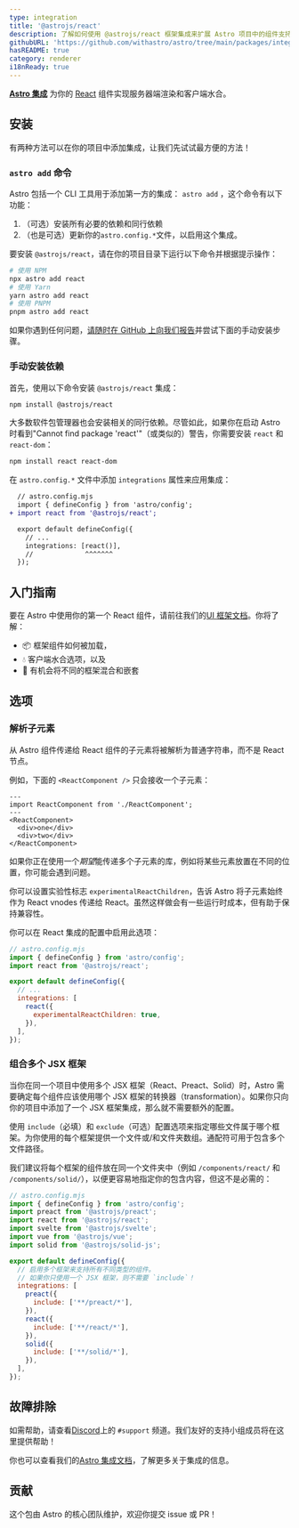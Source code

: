 ```yaml
---
type: integration
title: '@astrojs/react'
description: 了解如何使用 @astrojs/react 框架集成来扩展 Astro 项目中的组件支持。
githubURL: 'https://github.com/withastro/astro/tree/main/packages/integrations/react/'
hasREADME: true
category: renderer
i18nReady: true
---
```


**[Astro 集成][astro-integration]** 为你的 [React](https://react.dev/) 组件实现服务器端渲染和客户端水合。

## 安装

有两种方法可以在你的项目中添加集成，让我们先试试最方便的方法！

### `astro add` 命令

Astro 包括一个 CLI 工具用于添加第一方的集成： `astro add` ，这个命令有以下功能：

1. （可选）安装所有必要的依赖和同行依赖
2. （也是可选）更新你的`astro.config.*`文件，以启用这个集成。

要安装 `@astrojs/react`，请在你的项目目录下运行以下命令并根据提示操作：

```sh
# 使用 NPM
npx astro add react
# 使用 Yarn
yarn astro add react
# 使用 PNPM
pnpm astro add react
```

如果你遇到任何问题，[请随时在 GitHub 上向我们报告](https://github.com/withastro/astro/issues)并尝试下面的手动安装步骤。

### 手动安装依赖

首先，使用以下命令安装 `@astrojs/react` 集成：

```sh
npm install @astrojs/react
```

大多数软件包管理器也会安装相关的同行依赖。尽管如此，如果你在启动 Astro 时看到"Cannot find package 'react'"（或类似的）警告，你需要安装 `react` 和 `react-dom`：

```sh
npm install react react-dom
```

在 `astro.config.*` 文件中添加 `integrations` 属性来应用集成：

```diff lang="js" "react()"
  // astro.config.mjs
  import { defineConfig } from 'astro/config';
+ import react from '@astrojs/react';

  export default defineConfig({
    // ...
    integrations: [react()],
    //             ^^^^^^^
  });
```

## 入门指南

要在 Astro 中使用你的第一个 React 组件，请前往我们的[UI 框架文档][astro-ui-frameworks]。你将了解：

*   📦 框架组件如何被加载，
*   💧 客户端水合选项，以及
*   🤝 有机会将不同的框架混合和嵌套

## 选项

### 解析子元素

从 Astro 组件传递给 React 组件的子元素将被解析为普通字符串，而不是 React 节点。

例如，下面的 `<ReactComponent />` 只会接收一个子元素：

```astro
---
import ReactComponent from './ReactComponent';
---
<ReactComponent>
  <div>one</div>
  <div>two</div>
</ReactComponent>
```

如果你正在使用一个*期望*能传递多个子元素的库，例如将某些元素放置在不同的位置，你可能会遇到问题。

你可以设置实验性标志 `experimentalReactChildren`，告诉 Astro 将子元素始终作为 React vnodes 传递给 React。虽然这样做会有一些运行时成本，但有助于保持兼容性。

你可以在 React 集成的配置中启用此选项：

```js
// astro.config.mjs
import { defineConfig } from 'astro/config';
import react from '@astrojs/react';

export default defineConfig({
  // ...
  integrations: [
    react({
      experimentalReactChildren: true,
    }),
  ],
});
```

### 组合多个 JSX 框架

当你在同一个项目中使用多个 JSX 框架（React、Preact、Solid）时，Astro 需要确定每个组件应该使用哪个 JSX 框架的转换器（transformation）。如果你只向你的项目中添加了一个 JSX 框架集成，那么就不需要额外的配置。

使用 `include`（必填）和 `exclude`（可选）配置选项来指定哪些文件属于哪个框架。为你使用的每个框架提供一个文件或/和文件夹数组。通配符可用于包含多个文件路径。

我们建议将每个框架的组件放在同一个文件夹中（例如 `/components/react/` 和 `/components/solid/`），以便更容易地指定你的包含内容，但这不是必需的：

```js
// astro.config.mjs
import { defineConfig } from 'astro/config';
import preact from '@astrojs/preact';
import react from '@astrojs/react';
import svelte from '@astrojs/svelte';
import vue from '@astrojs/vue';
import solid from '@astrojs/solid-js';

export default defineConfig({
  // 启用多个框架来支持所有不同类型的组件。
  // 如果你只使用一个 JSX 框架，则不需要 `include`！
  integrations: [
    preact({
      include: ['**/preact/*'],
    }),
    react({
      include: ['**/react/*'],
    }),
    solid({
      include: ['**/solid/*'],
    }),
  ],
});
```

## 故障排除

如需帮助，请查看[Discord](https://astro.build/chat)上的 `#support` 频道。我们友好的支持小组成员将在这里提供帮助！

你也可以查看我们的[Astro 集成文档][astro-integration]，了解更多关于集成的信息。

## 贡献

这个包由 Astro 的核心团队维护，欢迎你提交 issue 或 PR！

[astro-integration]: /zh-cn/guides/integrations-guide/

[astro-ui-frameworks]: /zh-cn/core-concepts/framework-components/#使用框架组件
